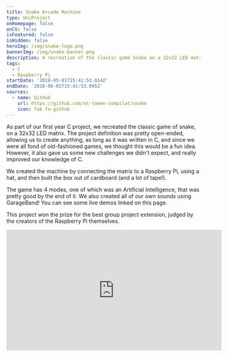 ```yaml
---
title: Snake Arcade Machine
type: UniProject
onHomepage: false
onCV: false
isFeatured: false
isHidden: false
heroImg: /img/snake-logo.png
bannerImg: /img/snake-banner.png
description: A recreation of the classic game Snake on a 32x32 LED matrix
tags:
  - C
  - Raspberry Pi
startDate: '2018-05-01T15:41:53.014Z'
endDate: '2018-06-01T15:41:53.045Z'
sources:
  - name: GitHub
    url: https://github.com/et-tamen-compilat/snake
    icon: fab fa-github
---
```


As part of our first year C project, we recreated the classic game of snake, on a 32x32 LED matrix. The project definition was pretty open-ended, allowing us to create anything, as long as it was written in C, and since we were all fond of old-fashioned games, we thought this would be a fun idea. However, it also gave us some new challenges we didn't expect, and really improved our knowledge of C.

We created the machine by connecting the matrix to a Raspberry Pi, using a hat, and then built the box out of cardboard (and a lot of tape!).

The game has 4 modes, one of which was an Artificial Intelligence, that was pretty good by the end of it. We also created all of our own sounds using GarageBand! You can see some live demos linked on this page.

This project won the prize for the best group project extension, judged by the creators of the Raspberry Pi themselves.

<iframe
  width="560"
  height="315"
  src="https://www.youtube.com/embed/videoseries?list=PLcktxoHnY120O6bfpuRcR4mMEOCJwQ5V7"
  frameborder="0"
  allow="autoplay; encrypted-media"
  allowfullscreen
></iframe>
